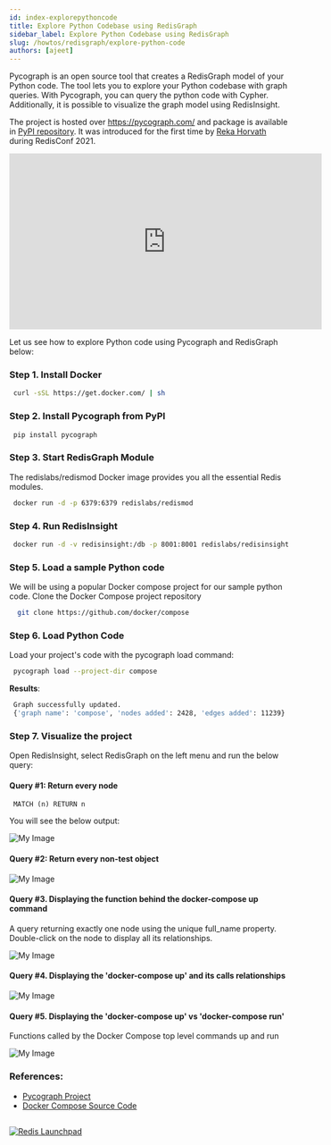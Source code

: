 ```yaml
---
id: index-explorepythoncode
title: Explore Python Codebase using RedisGraph
sidebar_label: Explore Python Codebase using RedisGraph
slug: /howtos/redisgraph/explore-python-code
authors: [ajeet]
---
```


Pycograph is an open source tool that creates a RedisGraph model of your Python code. The tool lets you to explore your Python codebase with graph queries. With Pycograph, you can query the python code with Cypher. Additionally, it is possible to visualize the graph model using RedisInsight.

The project is hosted over https://pycograph.com/ and package is available in [PyPI repository](https://pypi.org/project/pycograph/). It was introduced for the first time by [Reka Horvath](https://pypi.org/user/reka/) during RedisConf 2021.

<div class="text--center">
<iframe width="560" height="315" src="https://www.youtube.com/embed/pE3cg6jK2Zg" title="YouTube video player" frameborder="0" allow="accelerometer; autoplay; clipboard-write; encrypted-media; gyroscope; picture-in-picture" allowfullscreen></iframe>
</div>

Let us see how to explore Python code using Pycograph and RedisGraph below:

### Step 1. Install Docker

 ```bash
  curl -sSL https://get.docker.com/ | sh
 ```

### Step 2. Install Pycograph from PyPI

 ```bash
  pip install pycograph
 ```

### Step 3. Start RedisGraph Module

The redislabs/redismod Docker image provides you all the essential Redis modules.

 ```bash
  docker run -d -p 6379:6379 redislabs/redismod
 ```

### Step 4. Run RedisInsight

 ```bash
  docker run -d -v redisinsight:/db -p 8001:8001 redislabs/redisinsight:latest
 ```

### Step 5. Load a sample Python code

We will be using a popular Docker compose project for our sample python code.
Clone the Docker Compose project repository

 ```bash
   git clone https://github.com/docker/compose
 ```

### Step 6. Load Python Code

Load your project's code with the pycograph load command:

 ```bash
  pycograph load --project-dir compose
 ```

<b>Results</b>: 

 ```bash
  Graph successfully updated.
  {'graph name': 'compose', 'nodes added': 2428, 'edges added': 11239}
 ```

### Step 7. Visualize the project

Open RedisInsight, select RedisGraph on the left menu and run the below query:


#### Query #1: Return every node


 ```
  MATCH (n) RETURN n
 ```

You will see the below output:


![My Image](pycograph1.png)

#### Query #2: Return every non-test object


![My Image](pycograph2.png)  

#### Query #3.  Displaying the function behind the docker-compose up command

A query returning exactly one node using the unique full_name property. Double-click on the node to display all its relationships.

![My Image](pycograph3.png)

#### Query #4. Displaying the 'docker-compose up' and its calls relationships

![My Image](pycograph4.png) 

#### Query #5. Displaying the 'docker-compose up' vs 'docker-compose run'

Functions called by the Docker Compose top level commands up and run

![My Image](pycograph5.png)

### References:

- [Pycograph Project](https://pycograph.com/)
- [Docker Compose Source Code](https://github.com/docker/compose)

##

<div>
<a href="https://launchpad.redis.com" target="_blank" rel="noopener" className="link"> <img src="/img/launchpad.png"  className="thumb" loading="lazy" alt="Redis Launchpad" /></a>
</div>

